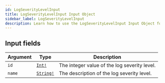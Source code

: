 ```yaml
---
id: LogSeverityLevelInput
title: LogSeverityLevelInput Input Object
sidebar_label: LogSeverityLevelInput
description: Learn how to use the LogSeverityLevelInput Input Object for 's API.
---
```


## Input fields

| Argument | Type                                      | Description                                  |
| -------- | ----------------------------------------- | -------------------------------------------- |
| `id`     | [`Int!`](api/schema/scalar/Int.mdx)       | The integer value of the log severity level. |
| `name`   | [`String!`](api/schema/scalar/String.mdx) | The description of the log severity level.   |
